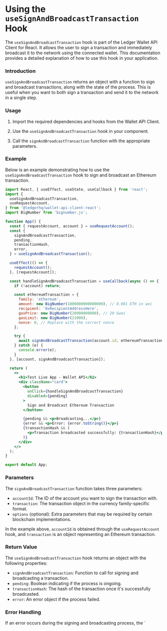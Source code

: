 # Using the `useSignAndBroadcastTransaction` Hook

The `useSignAndBroadcastTransaction` hook is part of the Ledger Wallet API Client for React. It allows the user to sign a transaction and immediately broadcast it to the network using the connected wallet. This documentation provides a detailed explanation of how to use this hook in your application.

### Introduction

`useSignAndBroadcastTransaction` returns an object with a function to sign and broadcast transactions, along with the state of the process. This is useful when you want to both sign a transaction and send it to the network in a single step.

### Usage

1. Import the required dependencies and hooks from the Wallet API Client.

2. Use the `useSignAndBroadcastTransaction` hook in your component.

3. Call the `signAndBroadcastTransaction` function with the appropriate parameters.

### Example

Below is an example demonstrating how to use the `useSignAndBroadcastTransaction` hook to sign and broadcast an Ethereum transaction.

```jsx
import React, { useEffect, useState, useCallback } from 'react';
import {
  useSignAndBroadcastTransaction,
  useRequestAccount,
} from '@ledgerhq/wallet-api-client-react';
import BigNumber from 'bignumber.js';

function App() {
  const { requestAccount, account } = useRequestAccount();
  const {
    signAndBroadcastTransaction,
    pending,
    transactionHash,
    error,
  } = useSignAndBroadcastTransaction();

  useEffect(() => {
    requestAccount();
  }, [requestAccount]);

  const handleSignAndBroadcastTransaction = useCallback(async () => {
    if (!account) return;

    const ethereumTransaction = {
      family: 'ethereum',
      amount: new BigNumber(1000000000000000), // 0.001 ETH in wei
      recipient: '0xRecipientAddressHere',
      gasPrice: new BigNumber(20000000000), // 20 Gwei
      gasLimit: new BigNumber(21000),
      nonce: 0, // Replace with the correct nonce
    };

    try {
      await signAndBroadcastTransaction(account.id, ethereumTransaction);
    } catch (e) {
      console.error(e);
    }
  }, [account, signAndBroadcastTransaction]);

  return (
    <>
      <h1>Test Live App - Wallet API</h1>
      <div className="card">
        <button
          onClick={handleSignAndBroadcastTransaction}
          disabled={pending}
        >
          Sign and Broadcast Ethereum Transaction
        </button>

        {pending && <p>Broadcasting...</p>}
        {error && <p>Error: {error.toString()}</p>}
        {transactionHash && (
          <p>Transaction broadcasted successfully: {transactionHash}</p>
        )}
      </div>
    </>
  );
}

export default App;
```

### Parameters

The `signAndBroadcastTransaction` function takes three parameters:

- `accountId`: The ID of the account you want to sign the transaction with.
- `transaction`: The transaction object in the currency family-specific format.
- `options` (optional): Extra parameters that may be required by certain blockchain implementations.

In the example above, `accountId` is obtained through the `useRequestAccount` hook, and `transaction` is an object representing an Ethereum transaction.

### Return Value

The `useSignAndBroadcastTransaction` hook returns an object with the following properties:

- `signAndBroadcastTransaction`: Function to call for signing and broadcasting a transaction.
- `pending`: Boolean indicating if the process is ongoing.
- `transactionHash`: The hash of the transaction once it's successfully broadcasted.
- `error`: An error object if the process failed.

### Error Handling

If an error occurs during the signing and broadcasting process, the `